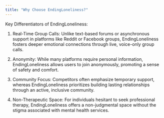 ```yaml
---
title: "Why Choose EndingLoneliness?"
---
```



Key Differentiators of EndingLoneliness:

1. Real-Time Group Calls: Unlike text-based forums or asynchronous support in platforms like Reddit or Facebook groups, EndingLoneliness fosters deeper emotional connections through live, voice-only group calls.

2. Anonymity: While many platforms require personal information, EndingLoneliness allows users to join anonymously, promoting a sense of safety and comfort.

3. Community Focus: Competitors often emphasize temporary support, whereas EndingLoneliness prioritizes building lasting relationships through an active, inclusive community.

4. Non-Therapeutic Space: For individuals hesitant to seek professional therapy, EndingLoneliness offers a non-judgmental space without the stigma associated with mental health services.